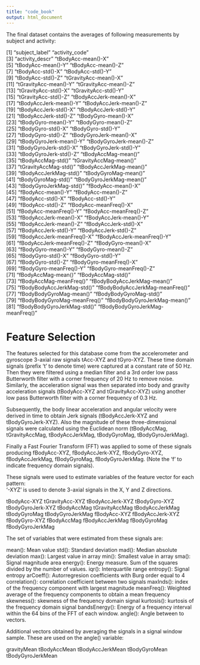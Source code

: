 ```yaml
---
title: "code_book"
output: html_document
---
```


The final dataset contains the averages of following measurements by subject and activity:

[1] "subject_label"                   "activity_code"                  
 [3] "activity_descr"                  "tBodyAcc-mean()-X"              
 [5] "tBodyAcc-mean()-Y"               "tBodyAcc-mean()-Z"              
 [7] "tBodyAcc-std()-X"                "tBodyAcc-std()-Y"               
 [9] "tBodyAcc-std()-Z"                "tGravityAcc-mean()-X"           
[11] "tGravityAcc-mean()-Y"            "tGravityAcc-mean()-Z"           
[13] "tGravityAcc-std()-X"             "tGravityAcc-std()-Y"            
[15] "tGravityAcc-std()-Z"             "tBodyAccJerk-mean()-X"          
[17] "tBodyAccJerk-mean()-Y"           "tBodyAccJerk-mean()-Z"          
[19] "tBodyAccJerk-std()-X"            "tBodyAccJerk-std()-Y"           
[21] "tBodyAccJerk-std()-Z"            "tBodyGyro-mean()-X"             
[23] "tBodyGyro-mean()-Y"              "tBodyGyro-mean()-Z"             
[25] "tBodyGyro-std()-X"               "tBodyGyro-std()-Y"              
[27] "tBodyGyro-std()-Z"               "tBodyGyroJerk-mean()-X"         
[29] "tBodyGyroJerk-mean()-Y"          "tBodyGyroJerk-mean()-Z"         
[31] "tBodyGyroJerk-std()-X"           "tBodyGyroJerk-std()-Y"          
[33] "tBodyGyroJerk-std()-Z"           "tBodyAccMag-mean()"             
[35] "tBodyAccMag-std()"               "tGravityAccMag-mean()"          
[37] "tGravityAccMag-std()"            "tBodyAccJerkMag-mean()"         
[39] "tBodyAccJerkMag-std()"           "tBodyGyroMag-mean()"            
[41] "tBodyGyroMag-std()"              "tBodyGyroJerkMag-mean()"        
[43] "tBodyGyroJerkMag-std()"          "fBodyAcc-mean()-X"              
[45] "fBodyAcc-mean()-Y"               "fBodyAcc-mean()-Z"              
[47] "fBodyAcc-std()-X"                "fBodyAcc-std()-Y"               
[49] "fBodyAcc-std()-Z"                "fBodyAcc-meanFreq()-X"          
[51] "fBodyAcc-meanFreq()-Y"           "fBodyAcc-meanFreq()-Z"          
[53] "fBodyAccJerk-mean()-X"           "fBodyAccJerk-mean()-Y"          
[55] "fBodyAccJerk-mean()-Z"           "fBodyAccJerk-std()-X"           
[57] "fBodyAccJerk-std()-Y"            "fBodyAccJerk-std()-Z"           
[59] "fBodyAccJerk-meanFreq()-X"       "fBodyAccJerk-meanFreq()-Y"      
[61] "fBodyAccJerk-meanFreq()-Z"       "fBodyGyro-mean()-X"             
[63] "fBodyGyro-mean()-Y"              "fBodyGyro-mean()-Z"             
[65] "fBodyGyro-std()-X"               "fBodyGyro-std()-Y"              
[67] "fBodyGyro-std()-Z"               "fBodyGyro-meanFreq()-X"         
[69] "fBodyGyro-meanFreq()-Y"          "fBodyGyro-meanFreq()-Z"         
[71] "fBodyAccMag-mean()"              "fBodyAccMag-std()"              
[73] "fBodyAccMag-meanFreq()"          "fBodyBodyAccJerkMag-mean()"     
[75] "fBodyBodyAccJerkMag-std()"       "fBodyBodyAccJerkMag-meanFreq()" 
[77] "fBodyBodyGyroMag-mean()"         "fBodyBodyGyroMag-std()"         
[79] "fBodyBodyGyroMag-meanFreq()"     "fBodyBodyGyroJerkMag-mean()"    
[81] "fBodyBodyGyroJerkMag-std()"      "fBodyBodyGyroJerkMag-meanFreq()"


Feature Selection 
=================

The features selected for this database come from the accelerometer and gyroscope 3-axial raw signals tAcc-XYZ and tGyro-XYZ. These time domain signals (prefix 't' to denote time) were captured at a constant rate of 50 Hz. Then they were filtered using a median filter and a 3rd order low pass Butterworth filter with a corner frequency of 20 Hz to remove noise. Similarly, the acceleration signal was then separated into body and gravity acceleration signals (tBodyAcc-XYZ and tGravityAcc-XYZ) using another low pass Butterworth filter with a corner frequency of 0.3 Hz. 

Subsequently, the body linear acceleration and angular velocity were derived in time to obtain Jerk signals (tBodyAccJerk-XYZ and tBodyGyroJerk-XYZ). Also the magnitude of these three-dimensional signals were calculated using the Euclidean norm (tBodyAccMag, tGravityAccMag, tBodyAccJerkMag, tBodyGyroMag, tBodyGyroJerkMag). 

Finally a Fast Fourier Transform (FFT) was applied to some of these signals producing fBodyAcc-XYZ, fBodyAccJerk-XYZ, fBodyGyro-XYZ, fBodyAccJerkMag, fBodyGyroMag, fBodyGyroJerkMag. (Note the 'f' to indicate frequency domain signals). 

These signals were used to estimate variables of the feature vector for each pattern:  
'-XYZ' is used to denote 3-axial signals in the X, Y and Z directions.

tBodyAcc-XYZ
tGravityAcc-XYZ
tBodyAccJerk-XYZ
tBodyGyro-XYZ
tBodyGyroJerk-XYZ
tBodyAccMag
tGravityAccMag
tBodyAccJerkMag
tBodyGyroMag
tBodyGyroJerkMag
fBodyAcc-XYZ
fBodyAccJerk-XYZ
fBodyGyro-XYZ
fBodyAccMag
fBodyAccJerkMag
fBodyGyroMag
fBodyGyroJerkMag

The set of variables that were estimated from these signals are: 

mean(): Mean value
std(): Standard deviation
mad(): Median absolute deviation 
max(): Largest value in array
min(): Smallest value in array
sma(): Signal magnitude area
energy(): Energy measure. Sum of the squares divided by the number of values. 
iqr(): Interquartile range 
entropy(): Signal entropy
arCoeff(): Autorregresion coefficients with Burg order equal to 4
correlation(): correlation coefficient between two signals
maxInds(): index of the frequency component with largest magnitude
meanFreq(): Weighted average of the frequency components to obtain a mean frequency
skewness(): skewness of the frequency domain signal 
kurtosis(): kurtosis of the frequency domain signal 
bandsEnergy(): Energy of a frequency interval within the 64 bins of the FFT of each window.
angle(): Angle between to vectors.

Additional vectors obtained by averaging the signals in a signal window sample. These are used on the angle() variable:

gravityMean
tBodyAccMean
tBodyAccJerkMean
tBodyGyroMean
tBodyGyroJerkMean
